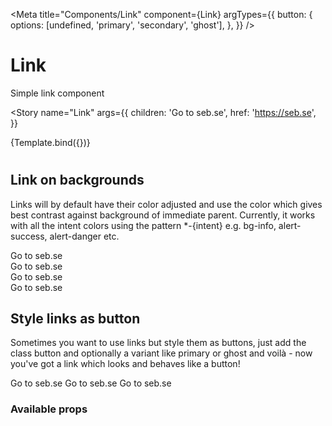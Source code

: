 

<Meta
  title="Components/Link"
  component={Link}
  argTypes={{
    button: {
      options: [undefined, 'primary', 'secondary', 'ghost'],
    },
  }}
/>

# Link

Simple link component

<Story
  name="Link"
  args={{
    children: 'Go to seb.se',
    href: 'https://seb.se',
  }}
>
  {Template.bind({})}
</Story>

#

## Link on backgrounds

Links will by default have their color adjusted and use the color which gives best contrast against background of immediate parent.
Currently, it works with all the intent colors using the pattern \*-{intent} e.g. bg-info, alert-success, alert-danger etc.

<Canvas>
  <div>
    <div className="bg-info p-4 my-4">
      <Link href="https://seb.se" className="bg-info">
        Go to seb.se
      </Link>
    </div>
    <div className="bg-success p-4 my-4">
      <Link href="https://seb.se">Go to seb.se</Link>
    </div>
    <div className="bg-warning p-4 my-4">
      <Link href="https://seb.se">Go to seb.se</Link>
    </div>
    <div className="bg-danger p-4 my-4">
      <Link href="https://seb.se">Go to seb.se</Link>
    </div>
  </div>
</Canvas>

## Style links as button

Sometimes you want to use links but style them as buttons, just add the class button and optionally a variant like primary or ghost and voilà -
now you've got a link which looks and behaves like a button!

<Canvas>
  <Link button href="https://seb.se">
    Go to seb.se
  </Link>
  <Link button="primary" href="https://seb.se">
    Go to seb.se
  </Link>
  <Link button="ghost" href="https://seb.se">
    Go to seb.se
  </Link>
</Canvas>

### Available props

<ArgsTable of={Link} />
